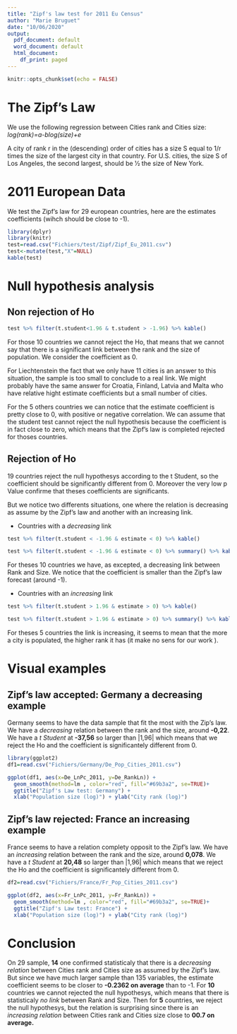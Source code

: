 ---
title: "Zipf's law test for 2011 Eu Census"
author: "Marie Bruguet"
date: "10/06/2020"
output:
  pdf_document: default 
  word_document: default
  html_document:
    df_print: paged
---

```{r setup, include=FALSE, echo=FALSE}
knitr::opts_chunk$set(echo = FALSE)
```

# The Zipf's Law

We use the following regression between Cities rank and Cities size:
*log(rank)=a-blog(size)+e*

A city of rank r in the (descending) order of cities has a size S equal to 1/r times the size of the largest city in that country. For U.S. cities, the size S of Los Angeles, the second largest, should be 1⁄2 the size of New York.

# 2011 European Data

We test the Zipf's law for 29 european countries, here are the estimates coefficients (wihch should be close to -1).

```{r Data, echo=FALSE, warning=FALSE, message=FALSE}
library(dplyr)
library(knitr)
test=read.csv("Fichiers/test/Zipf/Zipf_Eu_2011.csv")
test<-mutate(test,"X"=NULL)
kable(test)
```



# Null hypothesis analysis

## Non rejection of Ho

```{r Ho,echo=FALSE}
test %>% filter(t.student<1.96 & t.student > -1.96) %>% kable()

```

For those 10 countries we cannot reject the Ho, that means that we cannot say that there is a significant link between the rank and the size of population. We consider the coefficient as 0. 

For Liechtenstein the fact that we only have 11 cities is an answer to this situation, the sample is too small to conclude to a real link.
We might probably have the same answer for Croatia, Finland, Latvia and Malta who have relative hight estimate coefficients but a small number of cities.

For the 5 others countries we can notice that the estimate coefficient is pretty close to 0, with positive or negative correlation. We can assume that the student test cannot reject the null hypothesis because the coefficient is in fact close to zero, which means that the Zipf's law is completed rejected for thoses countries. 


## Rejection of Ho

19 countries reject the null hypothesys according to the t Student, so the coefficient should be significantly different from 0. Moreover the very low p Value confirme that theses coefficients are significants.

But we notice two differents situations, one where the relation is decreasing as assume by the Zipf's law and another with an increasing link.

- Countries with a *decreasing* link
```{r Decreasing, echo=FALSE}

test %>% filter(t.student < -1.96 & estimate < 0) %>% kable()

```

```{r Summary D, echo=FALSE}
test %>% filter(t.student < -1.96 & estimate < 0) %>% summary() %>% kable()
```
For theses 10 countries we have, as excepted, a decreasing link between Rank and Size. We notice that the coefficient is smaller than the Zipf's law forecast (around -1). 


- Countries with an *increasing* link
```{r Increasing, echo=FALSE}
test %>% filter(t.student > 1.96 & estimate > 0) %>% kable()

```
```{r Summary I, echo=FALSE}
test %>% filter(t.student > 1.96 & estimate > 0) %>% summary() %>% kable()

```
For theses 5 countries the link is increasing, it seems to mean that the more a city is populated, the higher rank it has (it make no sens for our work ).


# Visual examples

## Zipf's law accepted: Germany a decreasing example

Germany seems to have the data sample that fit the most with the Zip's law. We have a *decreasing* relation between the rank and the size, around **-0,22**. We have a *t Student* at **-37,56** so larger than |1,96| which means that we reject the Ho and the coefficient is significantely different from 0. 

```{r plot1, echo=FALSE, warning=FALSE, message=FALSE}
library(ggplot2)
df1=read.csv("Fichiers/Germany/De_Pop_Cities_2011.csv")

ggplot(df1, aes(x=De_LnPc_2011, y=De_RankLn)) +
  geom_smooth(method=lm , color="red", fill="#69b3a2", se=TRUE)+
  ggtitle("Zipf's Law test: Germany") +
  xlab("Population size (log)") + ylab("City rank (log)")

```

## Zipf's law rejected: France an increasing example

France seems to have a relation complety opposit to the Zipf's law. We have an *increasing* relation between the rank and the size, around **0,078**. We have a *t Student* at **20,48** so larger than |1,96| which means that we reject the Ho and the coefficient is significantely different from 0.

```{r plot2, echo=FALSE, warning=FALSE, message=FALSE}
df2=read.csv("Fichiers/France/Fr_Pop_Cities_2011.csv")

ggplot(df2, aes(x=Fr_LnPc_2011, y=Fr_RankLn)) +
  geom_smooth(method=lm , color="red", fill="#69b3a2", se=TRUE)+
  ggtitle("Zipf's Law test: France") +
  xlab("Population size (log)") + ylab("City rank (log)")
```

# Conclusion

On 29 sample, **14** one confirmed statisticaly that there is a *decreasing relation* between Cities rank and Cities size as assumed by the Zipf's law. But since we have much larger sample than 135 variables, the estimate coefficient seems to be closer to **-0.2362 on average** than to -1.
For **10** countries we cannot rejected the null hypothesys, which means that there is statisticaly *no link* between Rank and Size.
Then for **5** countries, we reject the null hypothesys, but the relation is surprising since there is an *increasing relation* between Cities rank and Cities size close to **00.7 on average.** 
